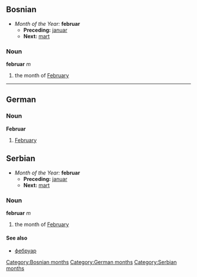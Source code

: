 ==Bosnian==
*''Month of the Year:'' '''februar'''
**'''Preceding:''' [[januar]]
**'''Next:''' [[mart]]
===Noun===
'''februar''' ''m''
#the month of [[February]]
[[Category:Bosnian months]]
----
==German==
===Noun===
'''Februar'''
# [[February]]
[[Category:German months]]
==Serbian==
*''Month of the Year:'' '''februar'''
**'''Preceding:''' [[januar]]
**'''Next:''' [[mart]]
===Noun===
'''februar''' ''m''
#the month of [[February]]
====See also====
*[[фебруар]]
[[Category:Serbian months]]